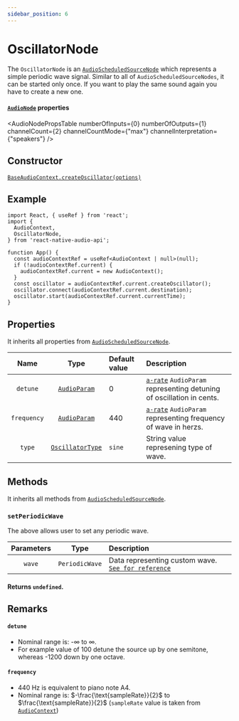 ```yaml
---
sidebar_position: 6
---
```



# OscillatorNode

The `OscillatorNode` is an [`AudioScheduledSourceNode`](/docs/sources/audio-scheduled-source-node) which represents a simple periodic wave signal.
Similar to all of `AudioScheduledSourceNodes`, it can be started only once. If you want to play the same sound again you have to create a new one.

#### [`AudioNode`](/docs/core/audio-node#properties) properties

<AudioNodePropsTable numberOfInputs={0} numberOfOutputs={1} channelCount={2} channelCountMode={"max"} channelInterpretation={"speakers"} />

## Constructor

[`BaseAudioContext.createOscillator(options)`](/docs/core/base-audio-context#createoscillator)

## Example

```tsx
import React, { useRef } from 'react';
import {
  AudioContext,
  OscillatorNode,
} from 'react-native-audio-api';

function App() {
  const audioContextRef = useRef<AudioContext | null>(null);
  if (!audioContextRef.current) {
    audioContextRef.current = new AudioContext();
  }
  const oscillator = audioContextRef.current.createOscillator();
  oscillator.connect(audioContextRef.current.destination);
  oscillator.start(audioContextRef.current.currentTime);
}
```

## Properties

It inherits all properties from [`AudioScheduledSourceNode`](/docs/sources/audio-scheduled-source-node#properties).

| Name | Type | Default value | Description |
| :----: | :----: | :-------- | :------- |
| `detune` <ReadOnly /> | [`AudioParam`](/docs/core/audio-param) | 0 |[`a-rate`](/docs/core/audio-param#a-rate-vs-k-rate) `AudioParam` representing detuning of oscillation in cents. |
| `frequency` <ReadOnly /> | [`AudioParam`](/docs/core/audio-param) | 440 | [`a-rate`](/docs/core/audio-param#a-rate-vs-k-rate) `AudioParam` representing frequency of wave in herzs. |
| `type` | [`OscillatorType`](/docs/types/oscillator-type)| `sine` | String value represening type of wave. |

## Methods

It inherits all methods from [`AudioScheduledSourceNode`](/docs/sources/audio-scheduled-source-node#methods).

### `setPeriodicWave`

The above allows user to set any periodic wave.

| Parameters | Type | Description |
| :---: | :---: | :---- |
| `wave` | `PeriodicWave` | Data representing custom wave. [`See for reference`](/docs/core/base-audio-context#createperiodicwave) |

#### Returns `undefined`.

## Remarks

#### `detune`
- Nominal range is: -∞ to ∞.
- For example value of 100 detune the source up by one semitone, whereas -1200 down by one octave.

#### `frequency`
- 440 Hz is equivalent to piano note A4.
- Nominal range is: $-\frac{\text{sampleRate}}{2}$ to $\frac{\text{sampleRate}}{2}$
(`sampleRate` value is taken from [`AudioContext`](/docs/core/base-audio-context#properties))
